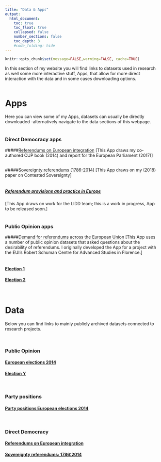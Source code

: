 ```yaml
---
title: "Data & Apps"
output:
  html_document:
    toc: true
    toc_float: true
    collapsed: false
    number_sections: false
    toc_depth: 3
    #code_folding: hide
---
```


```r
knitr::opts_chunk$set(message=FALSE,warning=FALSE, cache=TRUE)
```

In this section of my website you will find links to datasets used in research as well some more interactive stuff, Apps, that allow for more direct interaction with the data and in some cases downloading options. 
<br/><br/>

# Apps
Here you can view some of my Apps, datasets can usually be directly downloaded -alternatively navigate to the data sections of this webpage.
<br/><br/>

### Direct Democracy apps
  
  

#####<a href="https://fmendez72.github.io/web/pages/eu2017.html" target="_blank">Referendums on European integration</a> 
[This App draws my co-authored CUP book (2014) and report for the European Parliament (2017)]
<br/><br/>

#####<a href="https://fmendez72.github.io/web/pages/eu2017.html" target="_blank">Sovereignty referendums (1786-2014)</a> 
[This App draws on my (2018) paper on Contested Sovereignty]
<br/><br/>

##### [Referendum provisions and practice in Europe]()
[This App draws on work for the LIDD team; this is a work in progress, App to be released soon.]
<br/><br/>

### Public Opinion apps

#####<a href="https://fmendez72.github.io/web/pages/refDemand.html" target="_blank">Demand for referendums across the European Union</a> 
[This App uses a number of public opinion datasets that asked questions about the desirability of referendums. I originally developed the App for a project with the EUI's Robert Schuman Centre for Advanced Studies in Florence.]
<br/><br/>

#### [Election 1](https://fmendez72.github.io/FM_webtest/Liddpages/ConceptualMap.html)

#### [Election 2](https://fmendez72.github.io/FM_webtest/Liddpages/ConceptualMap.html)

<br/>

# Data

Below you can find links to mainly publicly archived datasets connected to research projects.

<br/>

### Public Opinion

#### [European elections 2014](https://fmendez72.github.io/web/pages/eu2017.html)

#### [Election Y](https://fmendez72.github.io/FM_webtest/Liddpages/ConceptualMap.html)

<br/>

### Party positions

#### [Party positions European elections 2014](https://fmendez72.github.io/FM_webtest/Liddpages/ConceptualMap.html)

<br/>

### Direct Democracy

#### [Referendums on European integration ](https://fmendez72.github.io/FM_webtest/Liddpages/ConceptualMap.html)

#### [Sovereignty referendums: 1786:2014](https://fmendez72.github.io/FM_webtest/Liddpages/ConceptualMap.html)

<br/>

